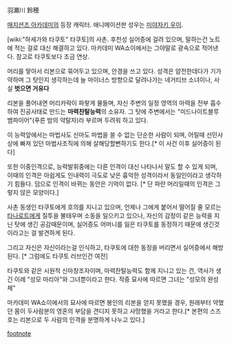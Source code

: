 羽瀬川 鈴穂

[[매지션즈 아카데미]]의 등장 캐릭터. 애니메이션판 성우는 [[미야자키 우이]].

[wiki:"하세가와 타쿠토" 타쿠토]의 사촌. 후천성 실어증에 걸려 있으며, 말하는건 노트에 적는 걸로 대신 해결하고 있다. 마카데미 WA쇼이에서는 그야말로 광속으로 적어낸다. 참고로 타쿠토보다 조금 연상.

머리를 땋아서 리본으로 묶어두고 있으며, 안경을 쓰고 있다. 성격은 얌전한데다가 기가 약하며 그 탓인지 생각하는데 늘 마이너스 방향으로 달려나가는 네거티브 소녀이나, 사실 '''벗으면 거유다'''

리본을 풀어내면 머리카락이 파랗게 물들며, 자신 주변의 일정 영역의 마력을 전부 흡수하여 진공사태로 만드는 '''마력찬탈능력'''의 소유자. 그 탓에 주변에서는 "미드나이트블루 뱀파이어"(푸른 밤의 약탈자)라 부르며 두려워 하고 있다.

이 능력앞에서는 마법사도 신마도 마법을 쓸 수 없는 단순한 사람이 되며, 어릴때 선민사상에 빠져 있던 마법사조직에 의해 살해당할뻔하기도 한다.[* 이 사건 이후 실어증이 된다]

또한 이중인격으로, 능력발휘중에는 다른 인격이 대신 나타나서 말도 할 수 있게 되며, 이때의 인격은 아쉽게도 인내력이 극도로 낮은 흉악한 성격이라서 동일인이라고 생각하기 힘들다. 덤으로 인격이 바뀌는 동안은 기억이 없다. [* 단 파란 머리일때의 인격은 그렇지 않은 모양이다.]

사촌 동생인 타쿠토에게 호의를 지니고 있으며, 언제나 그에게 붙어서 떨어질 줄 모르는 [[타나로트]]에게 질투을 불태우며 소동을 일으키고 있으나, 자신의 감정이 같은 능력을 지닌 탓에 생긴 공감때문이며, 실어증도 어머니를 잃은 타쿠토를 동정하기 때문에 생긴것이라고는 걸 발견하게 된다.

그리고 자신은 자신이라는걸 인식하고, 타쿠토에 대한 동정을 버리면서 실어증에서 해방된다. [* 그럼에도 타쿠토 러브인건 여전]

타쿠토와 같은 시원적 신마창조자이며, 마력찬탈능력도 함께 지니고 있는 건, 역사가 생긴 이례 "성모 마리아"와 그녀뿐이라고 한다. 작중 묘사에 따르면 그녀는 "성모의 완성체"

마카데미 WA쇼이에서의 묘사에 따르면 봉인의 리본을 얻지 못했을 경우, 원래부터 약했던 몸이 두사람분의 영혼의 부담을 견디지 못하고 사망했을 거라고 한다.[* 본편의 스즈호는 리본으로 두 사람의 인격을 분명하게 나누고 있다.]

[[footnote]]
